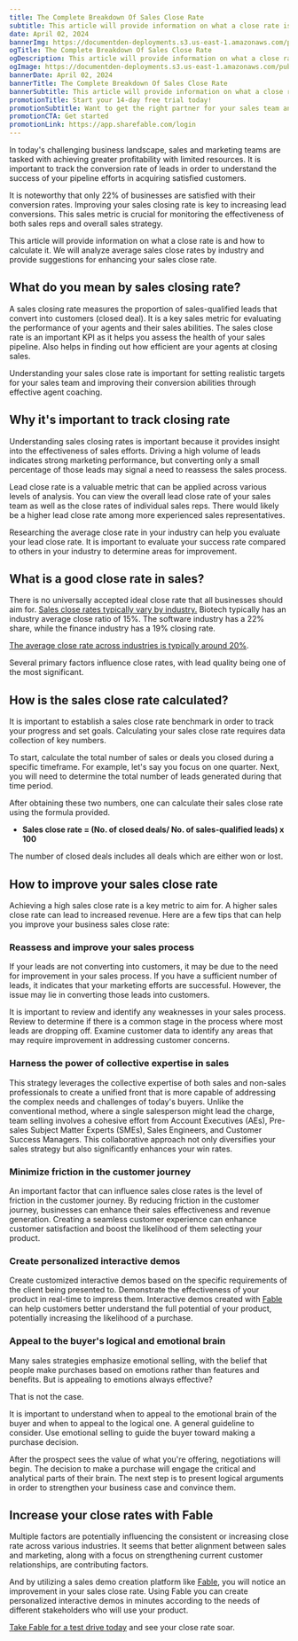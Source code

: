 ```yaml
---
title: The Complete Breakdown Of Sales Close Rate
subtitle: This article will provide information on what a close rate is and how to calculate it. We will analyze average sales close rates by industry and provide suggestions for enhancing your sales close rate.
date: April 02, 2024
bannerImg: https://documentden-deployments.s3.us-east-1.amazonaws.com/public/4428b58b-e32b-4926-9ec7-0f8ba4c145f1
ogTitle: The Complete Breakdown Of Sales Close Rate
ogDescription: This article will provide information on what a close rate is and how to calculate it. We will analyze average sales close rates by industry and provide suggestions for enhancing your sales close rate.
ogImage: https://documentden-deployments.s3.us-east-1.amazonaws.com/public/4428b58b-e32b-4926-9ec7-0f8ba4c145f1
bannerDate: April 02, 2024
bannerTitle: The Complete Breakdown Of Sales Close Rate
bannerSubtitle: This article will provide information on what a close rate is and how to calculate it. We will analyze average sales close rates by industry and provide suggestions for enhancing your sales close rate.
promotionTitle: Start your 14-day free trial today!
promotionSubtitle: Want to get the right partner for your sales team and close more deals?
promotionCTA: Get started
promotionLink: https://app.sharefable.com/login
---
```


In today's challenging business landscape, sales and marketing teams are tasked with achieving greater profitability with limited resources. It is important to track the conversion rate of leads in order to understand the success of your pipeline efforts in acquiring satisfied customers.

It is noteworthy that only 22% of businesses are satisfied with their conversion rates. Improving your sales closing rate is key to increasing lead conversions. This sales metric is crucial for monitoring the effectiveness of both sales reps and overall sales strategy.

This article will provide information on what a close rate is and how to calculate it. We will analyze average sales close rates by industry and provide suggestions for enhancing your sales close rate.

## What do you mean by sales closing rate?

A sales closing rate measures the proportion of sales-qualified leads that convert into customers (closed deal). It is a key sales metric for evaluating the performance of your agents and their sales abilities. The sales close rate is an important KPI as it helps you assess the health of your sales pipeline. Also helps in finding out how efficient are your agents at closing sales.

Understanding your sales close rate is important for setting realistic targets for your sales team and improving their conversion abilities through effective agent coaching.

## Why it's important to track closing rate

Understanding sales closing rates is important because it provides insight into the effectiveness of sales efforts. Driving a high volume of leads indicates strong marketing performance, but converting only a small percentage of those leads may signal a need to reassess the sales process.

Lead close rate is a valuable metric that can be applied across various levels of analysis. You can view the overall lead close rate of your sales team as well as the close rates of individual sales reps. There would likely be a higher lead close rate among more experienced sales representatives.

Researching the average close rate in your industry can help you evaluate your lead close rate. It is important to evaluate your success rate compared to others in your industry to determine areas for improvement.

## What is a good close rate in sales?

There is no universally accepted ideal close rate that all businesses should aim for. [Sales close rates typically vary by industry.](https://www.hubspot.com/industry-data) Biotech typically has an industry average close ratio of 15%. The software industry has a 22% share, while the finance industry has a 19% closing rate.

[The average close rate across industries is typically around 20%](https://www.dooly.ai/blog/sales-closing-statistics/).

Several primary factors influence close rates, with lead quality being one of the most significant.

## How is the sales close rate calculated?

It is important to establish a sales close rate benchmark in order to track your progress and set goals. Calculating your sales close rate requires data collection of key numbers.

To start, calculate the total number of sales or deals you closed during a specific timeframe. For example, let's say you focus on one quarter. Next, you will need to determine the total number of leads generated during that time period.

After obtaining these two numbers, one can calculate their sales close rate using the formula provided.

- **Sales close rate = (No. of closed deals/ No. of sales-qualified leads) x 100**

The number of closed deals includes all deals which are either won or lost.

## How to improve your sales close rate

Achieving a high sales close rate is a key metric to aim for. A higher sales close rate can lead to increased revenue. Here are a few tips that can help you improve your business sales close rate:

### Reassess and improve your sales process

If your leads are not converting into customers, it may be due to the need for improvement in your sales process. If you have a sufficient number of leads, it indicates that your marketing efforts are successful. However, the issue may lie in converting those leads into customers.

It is important to review and identify any weaknesses in your sales process. Review to determine if there is a common stage in the process where most leads are dropping off. Examine customer data to identify any areas that may require improvement in addressing customer concerns.

### Harness the power of collective expertise in sales

This strategy leverages the collective expertise of both sales and non-sales professionals to create a unified front that is more capable of addressing the complex needs and challenges of today's buyers. Unlike the conventional method, where a single salesperson might lead the charge, team selling involves a cohesive effort from Account Executives (AEs), Pre-sales Subject Matter Experts (SMEs), Sales Engineers, and Customer Success Managers. This collaborative approach not only diversifies your sales strategy but also significantly enhances your win rates.

### Minimize friction in the customer journey

An important factor that can influence sales close rates is the level of friction in the customer journey. By reducing friction in the customer journey, businesses can enhance their sales effectiveness and revenue generation. Creating a seamless customer experience can enhance customer satisfaction and boost the likelihood of them selecting your product.

### Create personalized interactive demos

Create customized interactive demos based on the specific requirements of the client being presented to. Demonstrate the effectiveness of your product in real-time to impress them. Interactive demos created with [Fable](https://www.sharefable.com/) can help customers better understand the full potential of your product, potentially increasing the likelihood of a purchase.

### Appeal to the buyer's logical and emotional brain

Many sales strategies emphasize emotional selling, with the belief that people make purchases based on emotions rather than features and benefits. But is appealing to emotions always effective?

That is not the case.

It is important to understand when to appeal to the emotional brain of the buyer and when to appeal to the logical one. A general guideline to consider. Use emotional selling to guide the buyer toward making a purchase decision.

After the prospect sees the value of what you're offering, negotiations will begin. The decision to make a purchase will engage the critical and analytical parts of their brain. The next step is to present logical arguments in order to strengthen your business case and convince them.

## Increase your close rates with Fable

Multiple factors are potentially influencing the consistent or increasing close rate across various industries. It seems that better alignment between sales and marketing, along with a focus on strengthening current customer relationships, are contributing factors.

And by utilizing a sales demo creation platform like [Fable](https://www.sharefable.com/), you will notice an improvement in your sales close rate. Using Fable you can create personalized interactive demos in minutes according to the needs of different stakeholders who will use your product. 

[Take Fable for a test drive today](https://app.sharefable.com/login) and see your close rate soar.

